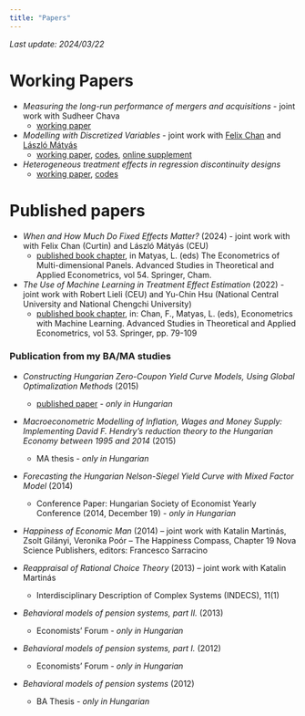 ```yaml
---
title: "Papers"
---
```

*Last update: 2024/03/22*

# Working Papers
- *Measuring the long-run performance of mergers and acquisitions* - joint work with Sudheer Chava
    - [working paper](https://papers.ssrn.com/sol3/papers.cfm?abstract_id=4742401#paper-references-widget)
- *Modelling with Discretized Variables* - joint work with [Felix Chan](https://staffportal.curtin.edu.au/staff/profile/view/felix-chan-885a727c/) and [László Mátyás](http://www.personal.ceu.hu/staff/matyas/)
	- [working paper](), [codes](https://github.com/regulyagoston/Split-sampling), [online supplement](./papers/MDV_online_supplement.pdf)
- *Heterogeneous treatment effects in regression discontinuity designs*
   - [working paper](https://arxiv.org/abs/2106.11640), [codes](https://github.com/regulyagoston/RD_tree)

# Published papers

- *When and How Much Do Fixed Effects Matter?* (2024) - joint work with with Felix Chan (Curtin) and László Mátyás (CEU)
	- [published book chapter](https://link.springer.com/chapter/10.1007/978-3-031-49849-7_2), in Matyas, L. (eds) The Econometrics of Multi-dimensional Panels. Advanced Studies in Theoretical and Applied Econometrics, vol 54. Springer, Cham.
- *The Use of Machine Learning in Treatment Effect Estimation* (2022) - joint work with Robert Lieli (CEU) and Yu-Chin Hsu (National Central University and National Chengchi University)
  - [published book chapter](https://link.springer.com/chapter/10.1007/978-3-031-15149-1_3), in: Chan, F., Matyas, L. (eds), Econometrics with Machine Learning. Advanced Studies in Theoretical and Applied Econometrics, vol 53. Springer, pp. 79-109

### Publication from my BA/MA studies

- *Constructing Hungarian Zero-Coupon Yield Curve Models, Using Global Optimalization Methods* (2015)
	- [published paper](https://akk.hu/download?path=9f434155-e7f9-427f-9006-97fc5c08a140.pdf) - 
	*only in Hungarian*

- *Macroeconometric Modelling of Inflation, Wages and Money Supply: Implementing David F. Hendry's reduction theory to the Hungarian Economy between 1995 and 2014* (2015)
	- MA thesis - *only in Hungarian*

- *Forecasting the Hungarian Nelson-Siegel Yield Curve with Mixed Factor Model* (2014) 
	- Conference Paper: Hungarian Society of Economist Yearly Conference (2014, December 19) - *only in Hungarian*

- *Happiness of Economic Man* (2014) – joint work with Katalin Martinás, Zsolt Gilányi, Veronika Poór
	– The Happiness Compass, Chapter 19 Nova Science Publishers, editors: Francesco Sarracino 

- *Reappraisal of Rational Choice Theory* (2013) – joint work with Katalin Martinás
	- Interdisciplinary Description of Complex Systems (INDECS), 11(1)

- *Behavioral models of pension systems, part II.* (2013)
	- Economists’ Forum - *only in Hungarian*

- *Behavioral models of pension systems, part I.* (2012)
	- Economists’ Forum - *only in Hungarian*

- *Behavioral models of pension systems* (2012)
	- BA Thesis - *only in Hungarian*
